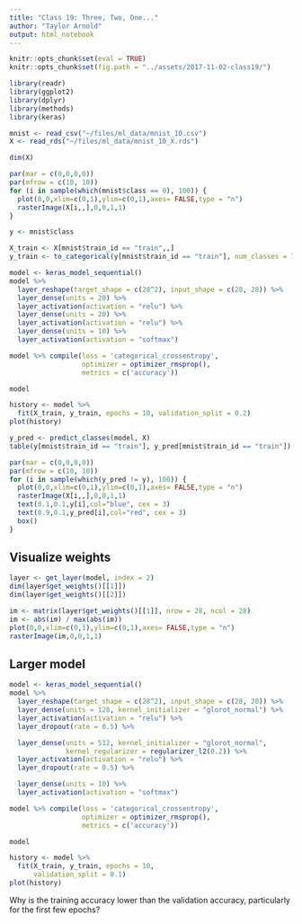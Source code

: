 ```yaml
---
title: "Class 19: Three, Two, One..."
author: "Taylor Arnold"
output: html_notebook
---
```



```r
knitr::opts_chunk$set(eval = TRUE)
knitr::opts_chunk$set(fig.path = "../assets/2017-11-02-class19/")
```

```r
library(readr)
library(ggplot2)
library(dplyr)
library(methods)
library(keras)
```

```r
mnist <- read_csv("~/files/ml_data/mnist_10.csv")
X <- read_rds("~/files/ml_data/mnist_10_X.rds")
```

```r
dim(X)
```


```r
par(mar = c(0,0,0,0))
par(mfrow = c(10, 10))
for (i in sample(which(mnist$class == 0), 100)) {
  plot(0,0,xlim=c(0,1),ylim=c(0,1),axes= FALSE,type = "n")
  rasterImage(X[i,,],0,0,1,1)
}
```

```r
y <- mnist$class

X_train <- X[mnist$train_id == "train",,]
y_train <- to_categorical(y[mnist$train_id == "train"], num_classes = 10)
```

```r
model <- keras_model_sequential()
model %>%
  layer_reshape(target_shape = c(28^2), input_shape = c(28, 28)) %>%
  layer_dense(units = 20) %>%
  layer_activation(activation = "relu") %>%
  layer_dense(units = 20) %>%
  layer_activation(activation = "relu") %>%
  layer_dense(units = 10) %>%
  layer_activation(activation = "softmax")

model %>% compile(loss = 'categorical_crossentropy',
                  optimizer = optimizer_rmsprop(),
                  metrics = c('accuracy'))

model
```

```r
history <- model %>%
  fit(X_train, y_train, epochs = 10, validation_split = 0.2)
plot(history)
```

```r
y_pred <- predict_classes(model, X)
table(y[mnist$train_id == "train"], y_pred[mnist$train_id == "train"])
```

```r
par(mar = c(0,0,0,0))
par(mfrow = c(10, 10))
for (i in sample(which(y_pred != y), 100)) {
  plot(0,0,xlim=c(0,1),ylim=c(0,1),axes= FALSE,type = "n")
  rasterImage(X[i,,],0,0,1,1)
  text(0.1,0.1,y[i],col="blue", cex = 3)
  text(0.9,0.1,y_pred[i],col="red", cex = 3)
  box()
}
```

## Visualize weights

```r
layer <- get_layer(model, index = 2)
dim(layer$get_weights()[[1]])
dim(layer$get_weights()[[2]])
```

```r
im <- matrix(layer$get_weights()[[1]], nrow = 28, ncol = 28)
im <- abs(im) / max(abs(im))
plot(0,0,xlim=c(0,1),ylim=c(0,1),axes= FALSE,type = "n")
rasterImage(im,0,0,1,1)
```

## Larger model

```r
model <- keras_model_sequential()
model %>%
  layer_reshape(target_shape = c(28^2), input_shape = c(28, 28)) %>%
  layer_dense(units = 128, kernel_initializer = "glorot_normal") %>%
  layer_activation(activation = "relu") %>%
  layer_dropout(rate = 0.5) %>%

  layer_dense(units = 512, kernel_initializer = "glorot_normal",
              kernel_regularizer = regularizer_l2(0.2)) %>%
  layer_activation(activation = "relu") %>%
  layer_dropout(rate = 0.5) %>%

  layer_dense(units = 10) %>%
  layer_activation(activation = "softmax")

model %>% compile(loss = 'categorical_crossentropy',
                  optimizer = optimizer_rmsprop(),
                  metrics = c('accuracy'))

model
```

```r
history <- model %>%
  fit(X_train, y_train, epochs = 10,
      validation_split = 0.1)
plot(history)
```

Why is the training accuracy lower than the validation accuracy, particularly
for the first few epochs?
